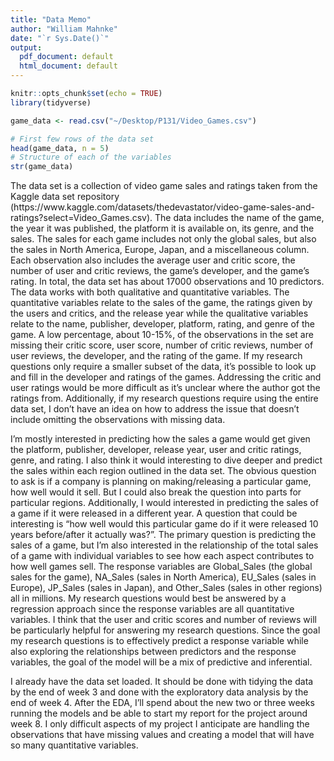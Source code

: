 ```yaml
---
title: "Data Memo"
author: "William Mahnke"
date: "`r Sys.Date()`"
output:
  pdf_document: default
  html_document: default
---
```


```r
knitr::opts_chunk$set(echo = TRUE)
library(tidyverse)
```

```r
game_data <- read.csv("~/Desktop/P131/Video_Games.csv")

# First few rows of the data set
head(game_data, n = 5)
# Structure of each of the variables
str(game_data)
```

  The data set is a collection of video game sales and ratings taken from the Kaggle data set repository (https://www.kaggle.com/datasets/thedevastator/video-game-sales-and-ratings?select=Video_Games.csv). The data includes the name of the game, the year it was published, the platform it is available on, its genre, and the sales. The sales for each game includes not only the global sales, but also the sales in North America, Europe, Japan, and a miscellaneous column. Each observation also includes the average user and critic score, the number of user and critic reviews, the game's developer, and the game's rating. In total, the data set has about 17000 observations and 10 predictors. The data works with both qualitative and quantitative variables. The quantitative variables relate to the sales of the game, the ratings given by the users and critics, and the release year while the qualitative variables relate to the name, publisher, developer, platform, rating, and genre of the game. A low percentage, about 10-15%, of the observations in the set are missing their critic score, user score, number of critic reviews, number of user reviews, the developer, and the rating of the game. If my research questions only require a smaller subset of the data, it's possible to look up and fill in the developer and ratings of the games. Addressing the critic and user ratings would be more difficult as it's unclear where the author got the ratings from. Additionally, if my research questions require using the entire data set, I don't have an idea on how to address the issue that doesn't include omitting the observations with missing data.

  I'm mostly interested in predicting how the sales a game would get given the platform, publisher, developer, release year, user and critic ratings, genre, and rating. I also think it would interesting to dive deeper and predict the sales within each region outlined in the data set. The obvious question to ask is if a company is planning on making/releasing a particular game, how well would it sell. But I could also break the question into parts for particular regions. Additionally, I would interested in predicting the sales of a game if it were released in a different year. A question that could be interesting is "how well would this particular game do if it were released 10 years before/after it actually was?". The primary question is predicting the sales of a game, but I'm also interested in the relationship of the total sales of a game with individual variables to see how each aspect contributes to how well games sell. The response variables are Global_Sales (the global sales for the game), NA_Sales (sales in North America), EU_Sales (sales in Europe), JP_Sales (sales in Japan), and Other_Sales (sales in other regions) all in millions. My research questions would best be answered by a regression approach since the response variables are all quantitative variables. I think that the user and critic scores and number of reviews will be particularly helpful for answering my research questions. Since the goal my research questions is to effectively predict a response variable while also exploring the relationships between predictors and the response variables, the goal of the model will be a mix of predictive and inferential. 

  I already have the data set loaded. It should be done with tidying the data by the end of week 3 and done with the exploratory data analysis by the end of week 4. After the EDA, I'll spend about the new two or three weeks running the models and be able to start my report for the project around week 8. I only difficult aspects of my project I anticipate are handling the observations that have missing values and creating a model that will have so many quantitative variables. 